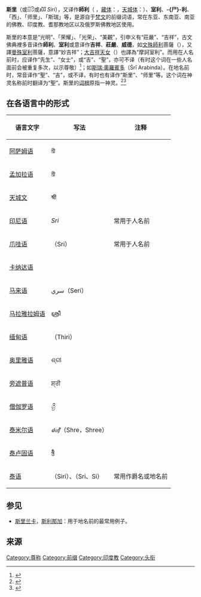 {{佛教}}{{印度教}}<!--{{耆那教}}-->
'''斯里'''（{{lang-pi|သိရိ}}或සිරි或សិរិ ''Siri''），又译作'''師利'''（{{sa|𑖫𑖿𑖨𑖱|mode=S}} ''{{IAST|Śrī}}''，[[藏文|藏体]]：{{lang|sa-Tibt|ཤྲཱི}}，[[天城文|天城体]]：{{lang|sa-Deva|श्री}}）、'''室利'''、'''-{尸}-利'''、「西」、「师里」、「斯瑞」等，是源自于[[梵文|梵文]]的前缀词语，常在东亚、东南亚、南亚的佛教、印度教、耆那教地区以及俄罗斯佛教地区使用。

斯里的本意是“光明”、「荣耀」、「光荣」、“美觀”，引申义有“莊嚴”、“吉祥”，古文佛典裡多音译作'''師利'''、'''室利'''或意译作'''吉祥'''、'''莊嚴'''、'''威德'''，如[[文殊師利|文殊師利]]菩薩（{{IAST|Mañjuśri}}），又譯[[曼殊室利|曼殊室利]]菩薩，意譯“妙吉祥”；[[吉祥天女|大吉祥天女]]（{{IAST|Mahāśrī}}）也譯為“摩訶室利”。而用在人名前时，应译作“先生”、“女士”，或“吉”、“聖”，亦可不译（有时这个词在一些人名面前会被重复多次，以示尊敬）<ref name="Measures1962">{{cite book|author=Howard Measures|title=Styles of address: a manual of usage in writing and in speech|url=http://books.google.com/books?id=Zfg9AAAAYAAJ|accessdate=19 January 2011|year=1962|publisher=Macmillan|pages=136, 140|archive-date=2014-01-01|archive-url=https://web.archive.org/web/20140101061313/http://books.google.com/books?id=Zfg9AAAAYAAJ|dead-url=no}}</ref>；如[[斯瑞·奧羅賓多|斯瑞·奧羅賓多]]（Śrī Arabinda）。在地名前时，常音译作“聖”、“吉”，或不译，有时也有译作“斯里”、“师里”等。这个词在神灵名称前时翻译为“聖”。斯里的[[词根|词根]]原指一神灵。<ref>{{Cite book |last=Turner |first=Sir Ralph Lilley |author2=Dorothy Rivers Turner |title=A comparative dictionary of the Indo-Aryan languages. |url=http://dsal.uchicago.edu/cgi-bin/philologic/contextualize.pl?p.4.soas.198140 |accessdate=22 April 2010 |origyear=1962 |date=January 2006 |publisher=Oxford University Press, |location=London |page=736 |quote='''śrīˊ''' 12708 '''śrīˊ''' feminine ' light, beauty ' R̥gveda, ' welfare, riches ' Avestan (Iranian) Pali Prakrit ''sirī'' – feminine, Prakrit ''sī'' – feminine ' prosperity '; Marāṭhī – ''s'' honorific affix to names of relationship (e.g. āj̈ā – ''s'', ājī – ''s'') Jules Bloch ''La Formation de la Langue Marathe'' Paris 1920, page 412. – Sinhalese ''siri '' ' health, happiness ' (Wilhelm Geiger ''An Etymological Glossary of the Sinhalese Language'' Colombo 1941, page 180) a loanword from Pali <-> See addendum śrḗyas – , śrḗṣṭha – . See Addenda: śrīˊ – occurring for the first time in Addenda : śrīparṇī – . |archive-date=2012-12-15 |archive-url=https://archive.is/20121215020900/http://dsal.uchicago.edu/cgi-bin/philologic/contextualize.pl?p.4.soas.198140 |dead-url=yes }}</ref><ref name=Apte>{{cite book|last=Apte|first=Vaman Shivaram|title=Revised and enlarged edition of Prin. V. S. Apte's The practical Sanskrit-English dictionary|year=1957–59|publisher=Prasad Prakashan|page=1575|quote=1 Wealth, riches, affluence, prosperity, plenty; ... -2 Royalty, majesty, royal wealth;... -3 Dignity, high position, state;... -4 Beauty, grace, splendour, lustre;... -5 Colour, aspect; ... -6 The goddess of wealth, Lak-ṣmī, the wife of Viṣṇu;... -7 Any virtue or excellence. -8 Decoration. -9 Intellect, understanding. -1 Super- human power. -11 The three objects of human existence taken collectively (धर्म, अर्थ and काम). -12 The Sarala tree. -13 The Bilva tree. -14 Cloves. -15 A lotus. -16 The twelfth digit of the moon. -17 N. of Sarasvatī, (the goddess of speech). -18 Speech. -19 Fame, glory. -2 The three Vedas (वेदत्रयी);... -m. N. of one of the six Rāgas or musical modes. -a. Splendid, radiant, adorning. (The word श्री is often used as an honorific prefix to the names of deities and eminent persons; श्रीकृष्णः, श्रीरामः, श्रिवाल्मीकिः, श्रीजयदेवः; also celebrated works, generally of a sacred character; श्रीभागवत, श्रीरामायण)&c.; it is also used as an auspicious sign at the commencement of letters, manuscripts &c}}</ref>

== 在各语言中的形式 ==
{| class="wikitable"
|-
! 语言文字 !! 写法 !! 注释
|-
| [[阿萨姆语|阿萨姆语]] || শ্রী ||
|-
| [[孟加拉语|孟加拉语]] || শ্রী || 
|-
| [[天城文|天城文]] || श्री ||
|-
| [[印尼语|印尼语]] || ''Sri'' || 常用于人名前
|-
| [[爪哇语|爪哇语]] || {{Jav|ꦱꦿꦶ}}（Sri） || 常用于人名前
|-
| [[卡纳达语|卡纳达语]] ||{{lang|kn| ಶ್ರೀ }}||
|-
| [[马来语|马来语]] ||  سري（Seri）||
|-
| [[马拉雅拉姆语|马拉雅拉姆语]] || ശ്രീ ||
|-
| [[缅甸语|缅甸语]] || {{lang|my|သီရိ}}（Thiri） || 
|-
| [[奥里雅语|奥里雅语]] || ଶ୍ରୀ ||
|-
| [[旁遮普语|旁遮普语]] || ਸ਼੍ਰੀ ||
|-
| [[僧伽罗语|僧伽罗语]] || ශ්‍රී ||
|-
| [[泰米尔语|泰米尔语]] || ஸ்ரீ（Shre，Shree） ||
|-
| [[泰卢固语|泰卢固语]] || శ్రీ ||
|-
| [[泰语|泰语]] || {{lang|th|ศิริ}}（Siri）、{{lang|th|ศรี}}（Sri、Si） || 常用作爵名或地名前
|}

== 参见 ==
* [[斯里兰卡|斯里兰卡]]，[[斯利那加|斯利那加]]：用于地名前的最常用例子。

== 来源 ==
{{reflist}}
[[Category:尊称|Category:尊称]]

[[Category:前缀|Category:前缀]]
[[Category:印度教|Category:印度教]]
[[Category:头衔|Category:头衔]]
